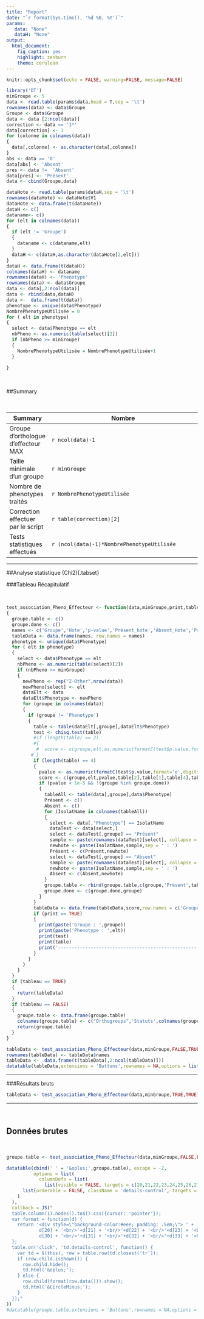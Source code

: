 ```yaml
---
title: "Report"
date: "`r format(Sys.time(), '%d %B, %Y')`"
params:
   data: "None"
   dataH: "None"
output:
  html_document:
    fig_caption: yes
    highlight: zenburn
    theme: cerulean
---
```


```r
knitr::opts_chunk$set(echo = FALSE, warning=FALSE, message=FALSE)
```


```r
library('DT')
minGroupe <- 5
data <- read.table(params$data,head = T,sep = '\t')
rownames(data) <- data$Groupe
Groupe <- data$Groupe
data <- data [2:ncol(data)]
correction <- data == '1*'
data[correction] <- 1
for (colonne in colnames(data))
{
  data[,colonne] <- as.character(data[,colonne])
}
abs <- data == '0'
data[abs] <- 'Absent'
pres <- data !=  'Absent' 
data[pres] <- 'Présent'
data <- cbind(Groupe,data)

dataHote <- read.table(params$dataH,sep = '\t')
rownames(dataHote) <- dataHote$V1
dataHote <- data.frame(t(dataHote))
dataH <- c()
dataname<- c()
for (elt in colnames(data))
{
  if (elt != 'Groupe')
  {
    dataname <- c(dataname,elt)
  }
  dataH <- c(dataH,as.character(dataHote[2,elt]))
}
dataH <- data.frame(t(dataH))
colnames(dataH) <- dataname
rownames(dataH) <- 'Phenotype'
rownames(data) <- data$Groupe
data <- data[,2:ncol(data)]
data <- rbind(data,dataH)
data <-  data.frame(t(data))
phenotype <- unique(data$Phenotype)
NombrePhenotypeUtilisée = 0
for ( elt in phenotype)
{
  select <- data$Phenotype == elt
  nbPheno <- as.numeric(table(select)[2])
  if (nbPheno >= minGroupe)
  {
    NombrePhenotypeUtilisée = NombrePhenotypeUtilisée+1
  }
  
}


```

&nbsp;

##Summary

&nbsp;

Summary             |       Nombre                                                             
------------ | --------------------------------------------------------------------------
Groupe d'orthologue d'effecteur MAX  | `r ncol(data)-1` 
Taille minimale d'un groupe          | `r minGroupe` 
Nombre de phenotypes traités         | `r NombrePhenotypeUtilisée` 
Correction effectuer par le script   | `r table(correction)[2]` 
Tests statistiques effectués         | `r (ncol(data)-1)*NombrePhenotypeUtilisée`

---- 

##Analyse statistique (Chi2){.tabset}

###Tableau Récapitulatif

&nbsp;


```r

test_association_Pheno_Effecteur <- function(data,minGroupe,print,tableau)
{
  groupe.table <- c()
  groupe.done <- c()
  names <- c('Groupe','Hote','p-value','Présent_hote','Absent_Hote','Present_Other','Absent_Other')
  tableData <- data.frame(names, row.names = names)
  phenotype <- unique(data$Phenotype)
  for ( elt in phenotype)
  {
    select <- data$Phenotype == elt
    nbPheno <- as.numeric(table(select)[2])
    if (nbPheno >= minGroupe) 
    {
      newPheno <- rep("Z-Other",nrow(data))
      newPheno[select] <- elt
      dataElt <- data
      dataElt$Phenotype <- newPheno
      for (groupe in colnames(data))
      {
        if (groupe != 'Phenotype')
        {
          table <- table(dataElt[,groupe],dataElt$Phenotype)  
          test <- chisq.test(table)
          #if (length(table) == 2)
          #{
           #  score <- c(groupe,elt,as.numeric(formatC(test$p.value,format='e',digits = 1)),table[1],0,table[2],0)
         # }
          if (length(table) == 4)
          {
            pvalue <- as.numeric(formatC(test$p.value,format='e',digits = 1)) 
            score <- c(groupe,elt,pvalue,table[2],table[1],table[4],table[3]) 
            if (pvalue < 1e-5 && !(groupe %in% groupe.done))
            {
              tableAll <- table(data[,groupe],data$Phenotype)
              Présent <- c()
              Absent <- c()
              for (IsolatName in colnames(tableAll))
              {
                select <- data[,"Phenotype"] == IsolatName
                dataTest <- data[select,]
                select <- dataTest[,groupe] == "Présent"
                sample <- paste(rownames(dataTest)[select], collapse = ', ')
                newhote <- paste(IsolatName,sample,sep = ' : ')
                Présent <- c(Présent,newhote)
                select <- dataTest[,groupe] == "Absent"
                sample <- paste(rownames(dataTest)[select], collapse = ', ')
                newhote <- paste(IsolatName,sample,sep = ' : ')
                Absent <- c(Absent,newhote)
              }
              groupe.table <- rbind(groupe.table,c(groupe,'Présent',tableAll[2,],Présent),c(groupe,'Absent',tableAll[1,],Absent))
              groupe.done <- c(groupe.done,groupe)
            }
          }
          tableData <- data.frame(tableData,score,row.names = c('Groupe','Hote','p-value','Présent_hote','Absent_Hote','Present_Other','Absent_Other'))
          if (print == TRUE)
          {
            print(paste('Groupe : ',groupe))
            print(paste('Phenotype : ',elt))
            print(test)
            print(table)
            print('-------------------------------------------------------------------------', quote = F, type="html")
          }
        }
      }
    }
  } 
  if (tableau == TRUE)
  {
    return(tableData)
  }
  if (tableau == FALSE)
  {
    groupe.table <- data.frame(groupe.table)
    colnames(groupe.table) <- c("Orthogroups",'Statuts',colnames(groupe.table)[3:(ncol(groupe.table)-1)],'info')
    return(groupe.table)
  }
}

tableData <- test_association_Pheno_Effecteur(data,minGroupe,FALSE,TRUE)
rownames(tableData) <- tableData$names
tableData <-  data.frame(t(tableData[,2:ncol(tableData)]))
datatable(tableData,extensions = 'Buttons',rownames = NA,options = list(dom = 'Blfrtip',buttons = c('copy', 'csv', 'excel', 'pdf', 'print')))
```


-----

###Résultats bruts

```r
tableData <- test_association_Pheno_Effecteur(data,minGroupe,TRUE,TRUE)
```

------

&nbsp;

## Données brutes

&nbsp;

```r


groupe.table <- test_association_Pheno_Effecteur(data,minGroupe,FALSE,FALSE)

datatable(cbind(' ' = '&oplus;',groupe.table), escape = -2,
          options = list(
            columnDefs = list(
              list(visible = FALSE, targets = c(20,21,22,23,24,25,26,27,28,29,30,31,32,33,34,35,36,37)),
      list(orderable = FALSE, className = 'details-control', targets = 1)
    )
  ),
  callback = JS("
  table.column(1).nodes().to$().css({cursor: 'pointer'});
  var format = function(d) {
    return '<div style=\"background-color:#eee; padding: .5em;\"> ' +
            d[20] + '<br/>'+d[21] + '<br/>'+d[22] + '<br/>'+d[23] + '<br/>'+d[24] + '<br/>'+d[25] + '<br/>'+d[26] + '<br/>'+d[27] + '<br/>'+d[28] + '<br/>'+d[29] + '<br/>'+
            d[30] + '<br/>'+d[31] + '<br/>'+d[32] + '<br/>'+d[33] + '<br/>'+d[34] + '<br/>'+d[35] + '</div>';
  };
  table.on('click', 'td.details-control', function() {
    var td = $(this), row = table.row(td.closest('tr'));
    if (row.child.isShown()) {
      row.child.hide();
      td.html('&oplus;');
    } else {
      row.child(format(row.data())).show();
      td.html('&CircleMinus;');
    }
  });"
))
#datatable(groupe.table,extensions = 'Buttons',rownames = NA,options = list(dom = 'Blfrtip',buttons = c('copy', 'csv', 'excel', 'pdf', 'print')))
```
